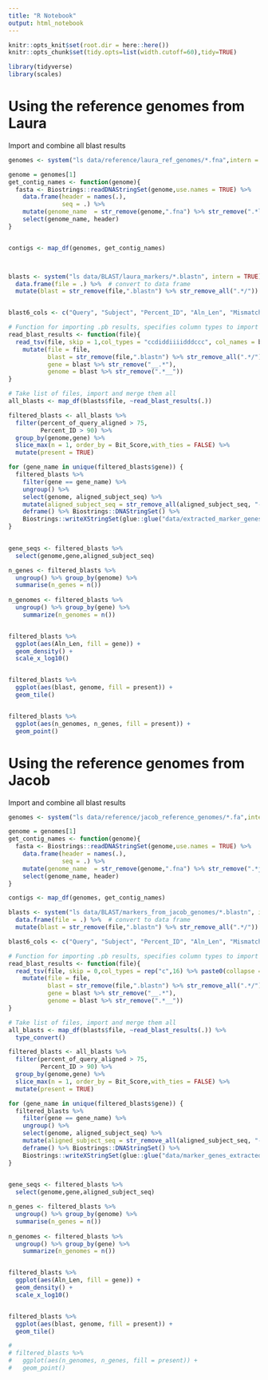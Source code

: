 ```yaml
---
title: "R Notebook"
output: html_notebook
---
```


```r
knitr::opts_knit$set(root.dir = here::here())
knitr::opts_chunk$set(tidy.opts=list(width.cutoff=60),tidy=TRUE)

library(tidyverse)
library(scales)
```


# Using the reference genomes from Laura

Import and combine all blast results
```r

genomes <- system("ls data/reference/laura_ref_genomes/*.fna",intern = TRUE)

genome = genomes[1]
get_contig_names <- function(genome){
  fasta <- Biostrings::readDNAStringSet(genome,use.names = TRUE) %>% 
    data.frame(header = names(.), 
               seq = .) %>% 
    mutate(genome_name  = str_remove(genome,".fna") %>% str_remove(".*laura_ref_genomes/")) %>% 
    select(genome_name, header)
}


contigs <- map_df(genomes, get_contig_names)



blasts <- system("ls data/BLAST/laura_markers/*.blastn", intern = TRUE) %>% 
  data.frame(file = .) %>%  # convert to data frame
  mutate(blast = str_remove(file,".blastn") %>% str_remove_all(".*/"))


blast6_cols <- c("Query", "Subject", "Percent_ID", "Aln_Len", "Mismatch", "Gap", "Query_Start", "Query_Stop", "Subject_Start", "Subject_Stop", "E-Value", "Bit_Score", "percent_of_query_aligned", "subject_title","aligned_qeuery_seq", "aligned_subject_seq")

# Function for importing .pb results, specifies column types to import and adds file name to data frame
read_blast_results <- function(file){
  read_tsv(file, skip = 1,col_types = "ccdiddiiiidddccc", col_names = blast6_cols) %>% 
    mutate(file = file,
           blast = str_remove(file,".blastn") %>% str_remove_all(".*/"),
           gene = blast %>% str_remove("__.*"),
           genome = blast %>% str_remove(".*__"))
}

# Take list of files, import and merge them all
all_blasts <- map_df(blasts$file, ~read_blast_results(.)) 

filtered_blasts <- all_blasts %>% 
  filter(percent_of_query_aligned > 75,
         Percent_ID > 90) %>% 
  group_by(genome,gene) %>% 
  slice_max(n = 1, order_by = Bit_Score,with_ties = FALSE) %>% 
  mutate(present = TRUE)

for (gene_name in unique(filtered_blasts$gene)) {
  filtered_blasts %>% 
    filter(gene == gene_name) %>% 
    ungroup() %>% 
    select(genome, aligned_subject_seq) %>% 
    mutate(aligned_subject_seq = str_remove_all(aligned_subject_seq, "-") %>% str_remove_all("\n")) %>% 
    deframe() %>% Biostrings::DNAStringSet() %>% 
    Biostrings::writeXStringSet(glue::glue("data/extracted_marker_genes/{gene_name}.fasta"))
}
  

gene_seqs <- filtered_blasts %>% 
  select(genome,gene,aligned_subject_seq)

n_genes <- filtered_blasts %>% 
  ungroup() %>% group_by(genome) %>% 
  summarise(n_genes = n()) 
  
n_genomes <- filtered_blasts %>% 
  ungroup() %>% group_by(gene) %>% 
    summarize(n_genomes = n())


filtered_blasts %>% 
  ggplot(aes(Aln_Len, fill = gene)) +
  geom_density() +
  scale_x_log10()


filtered_blasts %>%
  ggplot(aes(blast, genome, fill = present)) + 
  geom_tile()


filtered_blasts %>%
  ggplot(aes(n_genomes, n_genes, fill = present)) + 
  geom_point()


```


# Using the reference genomes from Jacob

Import and combine all blast results
```r

genomes <- system("ls data/reference/jacob_reference_genomes/*.fa",intern = TRUE)

genome = genomes[1]
get_contig_names <- function(genome){
  fasta <- Biostrings::readDNAStringSet(genome,use.names = TRUE) %>% 
    data.frame(header = names(.), 
               seq = .) %>% 
    mutate(genome_name  = str_remove(genome,".fna") %>% str_remove(".*jacob_reference_genomes/")) %>% 
    select(genome_name, header)
}

contigs <- map_df(genomes, get_contig_names)

blasts <- system("ls data/BLAST/markers_from_jacob_genomes/*.blastn", intern = TRUE) %>% 
  data.frame(file = .) %>%  # convert to data frame
  mutate(blast = str_remove(file,".blastn") %>% str_remove_all(".*/"))

blast6_cols <- c("Query", "Subject", "Percent_ID", "Aln_Len", "Mismatch", "Gap", "Query_Start", "Query_Stop", "Subject_Start", "Subject_Stop", "E-Value", "Bit_Score", "percent_of_query_aligned", "subject_title","aligned_qeuery_seq", "aligned_subject_seq")

# Function for importing .pb results, specifies column types to import and adds file name to data frame
read_blast_results <- function(file){
  read_tsv(file, skip = 0,col_types = rep("c",16) %>% paste0(collapse = ""), col_names = blast6_cols) %>% 
    mutate(file = file,
           blast = str_remove(file,".blastn") %>% str_remove_all(".*/"),
           gene = blast %>% str_remove("__.*"),
           genome = blast %>% str_remove(".*__"))
}

# Take list of files, import and merge them all
all_blasts <- map_df(blasts$file, ~read_blast_results(.)) %>% 
  type_convert()

filtered_blasts <- all_blasts %>% 
  filter(percent_of_query_aligned > 75,
         Percent_ID > 90) %>% 
  group_by(genome,gene) %>% 
  slice_max(n = 1, order_by = Bit_Score,with_ties = FALSE) %>% 
  mutate(present = TRUE)

for (gene_name in unique(filtered_blasts$gene)) {
  filtered_blasts %>% 
    filter(gene == gene_name) %>% 
    ungroup() %>% 
    select(genome, aligned_subject_seq) %>% 
    mutate(aligned_subject_seq = str_remove_all(aligned_subject_seq, "-") %>% str_remove_all("\n")) %>% 
    deframe() %>% Biostrings::DNAStringSet() %>% 
    Biostrings::writeXStringSet(glue::glue("data/marker_genes_extracted_from_jacob_genomes/{gene_name}.fasta"))
}
  

gene_seqs <- filtered_blasts %>% 
  select(genome,gene,aligned_subject_seq)

n_genes <- filtered_blasts %>% 
  ungroup() %>% group_by(genome) %>% 
  summarise(n_genes = n()) 
  
n_genomes <- filtered_blasts %>% 
  ungroup() %>% group_by(gene) %>% 
    summarize(n_genomes = n())


filtered_blasts %>% 
  ggplot(aes(Aln_Len, fill = gene)) +
  geom_density() +
  scale_x_log10()


filtered_blasts %>%
  ggplot(aes(blast, genome, fill = present)) + 
  geom_tile()

# 
# filtered_blasts %>%
#   ggplot(aes(n_genomes, n_genes, fill = present)) + 
#   geom_point()
```

